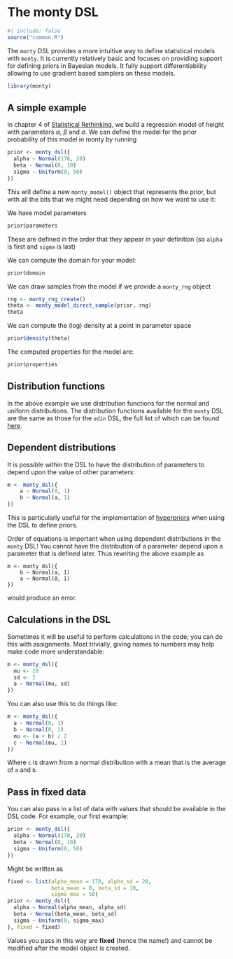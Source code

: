 # The monty DSL {#sec-monty-dsl}

```r
#| include: false
source("common.R")
```

The `monty` DSL provides a more intuitive way to define statistical models with `monty`. It is currently relatively basic and focuses on providing support for defining priors in Bayesian models. It fully support differentiability allowing to use gradient based samplers on these models.

```r
library(monty)
```

## A simple example

In chapter 4 of [Statistical Rethinking](https://xcelab.net/rm/), we build a regression model of height with parameters $\alpha$, $\beta$ and $\sigma$.  We can define the model for the prior probability of this model in monty by running

```r
prior <- monty_dsl({
  alpha ~ Normal(178, 20)
  beta ~ Normal(0, 10)
  sigma ~ Uniform(0, 50)
})
```

This will define a new `monty_model()` object that represents the prior, but with all the bits that we might need depending on how we want to use it:

We have model parameters

```r
prior$parameters
```

These are defined in the order that they appear in your definition (so `alpha` is first and `sigma` is last)

We can compute the domain for your model:

```r
prior$domain
```

We can draw samples from the model if we provide a `monty_rng` object

```r
rng <- monty_rng_create()
theta <- monty_model_direct_sample(prior, rng)
theta
```

We can compute the (log) density at a point in parameter space

```r
prior$density(theta)
```

The computed properties for the model are:

```r
prior$properties
```

## Distribution functions

In the above example we use distribution functions for the normal and uniform distributions. The distribution functions available for the `monty` DSL are the same as those for the `odin` DSL, the full list of which can be found [here](https://mrc-ide.github.io/odin2/articles/functions.html#distribution-functions).

## Dependent distributions

It is possible within the DSL to have the distribution of parameters to depend upon the value of other parameters:

```r
m <- monty_dsl({
    a ~ Normal(0, 1)
    b ~ Normal(a, 1)
})
```

This is particularly useful for the implementation of [hyperpriors](https://en.wikipedia.org/wiki/Hyperprior) when using the DSL to define priors.

Order of equations is important when using dependent distributions in the `monty` DSL! You cannot have the distribution of a parameter depend upon a parameter that is defined later. Thus rewriting the above example as

```
m <- monty_dsl({
    b ~ Normal(a, 1)
    a ~ Normal(0, 1)
})
```
would produce an error.

## Calculations in the DSL

Sometimes it will be useful to perform calculations in the code; you can do this with assignments.  Most trivially, giving names to numbers may help make code more understandable:

```r
m <- monty_dsl({
  mu <- 10
  sd <- 2
  a ~ Normal(mu, sd)
})
```

You can also use this to do things like:

```r
m <- monty_dsl({
  a ~ Normal(0, 1)
  b ~ Normal(0, 1)
  mu <- (a + b) / 2
  c ~ Normal(mu, 1)
})
```

Where `c` is drawn from a normal distribution with a mean that is the average of `a` and `b`.

## Pass in fixed data

You can also pass in a list of data with values that should be available in the DSL code.  For example, our first example:

```r
prior <- monty_dsl({
  alpha ~ Normal(178, 20)
  beta ~ Normal(0, 10)
  sigma ~ Uniform(0, 50)
})
```

Might be written as

```r
fixed <- list(alpha_mean = 170, alpha_sd = 20,
              beta_mean = 0, beta_sd = 10,
              sigma_max = 50)
prior <- monty_dsl({
  alpha ~ Normal(alpha_mean, alpha_sd)
  beta ~ Normal(beta_mean, beta_sd)
  sigma ~ Uniform(0, sigma_max)
}, fixed = fixed)
```

Values you pass in this way are **fixed** (hence the name!) and cannot be modified after the model object is created.